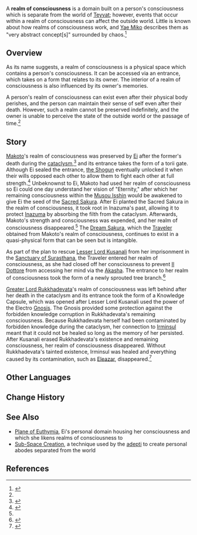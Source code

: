 {{Terminology Infobox
|type = Lore
|region = Teyvat
}}
A '''realm of consciousness''' is a domain built on a person's consciousness which is separate from the world of [[Teyvat]]; however, events that occur within a realm of consciousness can affect the outside world. Little is known about how realms of consciousness work, and [[Yae Miko]] describes them as "very abstract concept[s]" surrounded by chaos.<ref name="RS">{{Ref/Quest|Radiant Sakura}}</ref>

==Overview==
As its name suggests, a realm of consciousness is a physical space which contains a person's consciousness. It can be accessed via an entrance, which takes on a form that relates to its owner. The interior of a realm of consciousness is also influenced by its owner's memories.

A person's realm of consciousness can exist even after their physical body perishes, and the person can maintain their sense of self even after their death. However, such a realm cannot be preserved indefinitely, and the owner is unable to perceive the state of the outside world or the passage of time.<ref name="RS" />

==Story==
[[Makoto]]'s realm of consciousness was preserved by [[Ei]] after the former's death during the [[cataclysm]],<ref name="Cleansing Light">{{Ref/Quest|Cleansing Light}}</ref> and its entrance takes the form of a torii gate. Although Ei sealed the entrance, [[the Shogun]] eventually unlocked it when their wills opposed each other to allow them to fight each other at full strength.<ref>{{Ref/Quest|Farewell to the Past}}</ref> Unbeknownst to Ei, Makoto had used her realm of consciousness so Ei could one day understand her vision of "Eternity," after which her remaining consciousness within the [[Musou Isshin]] would be awakened to give Ei the seed of the [[Sacred Sakura]]. After Ei planted the Sacred Sakura in the realm of consciousness, it took root in Inazuma's past, allowing it to protect [[Inazuma]] by absorbing the filth from the cataclysm. Afterwards, Makoto's strength and consciousness was expended, and her realm of consciousness disappeared.<ref name="RS" /> The [[Dream Sakura]], which the [[Traveler]] obtained from Makoto's realm of consciousness, continues to exist in a quasi-physical form that can be seen but is intangible.

As part of the plan to rescue [[Lesser Lord Kusanali]] from her imprisonment in the [[Sanctuary of Surasthana]], the Traveler entered her realm of consciousness, as she had closed off her consciousness to prevent [[Il Dottore]] from accessing her mind via the [[Akasha]]. The entrance to her realm of consciousness took the form of a newly sprouted tree branch.<ref>{{Ref/Quest|Jnagarbha Day}}</ref>

[[Greater Lord Rukkhadevata]]'s realm of consciousness was left behind after her death in the cataclysm and its entrance took the form of a Knowledge Capsule, which was opened after Lesser Lord Kusanali used the power of the Electro [[Gnosis]]. The Gnosis provided some protection against the forbidden knowledge corruption in Rukkhadevata's remaining consciousness. Because Rukkhadevata herself had been contaminated by forbidden knowledge during the cataclysm, her connection to [[Irminsul]] meant that it could not be healed so long as the memory of her persisted. After Kusanali erased Rukkhadevata's existence and remaining consciousness, her realm of consciousness disappeared. Without Rukkhadevata's tainted existence, Irminsul was healed and everything caused by its contamination, such as [[Eleazar]], disappeared.<ref name="boat">{{Ref/Quest|Where the Boat of Consciousness Lies}}</ref>

==Other Languages==
{{Other Languages
|en      = Realm of consciousness<!--Do not capitalize, not a proper noun-->
|zhs     = 意识空间 / 意识的空间
|zhs_rm  = Yìshi Kōngjiān / Yìshi de Kōngjiān
|zht     = 意識空間 / 意識的空間
|zht_rm  = Yìshi Kōngjiān / Yìshi de Kōngjiān
|zh_tl   = Realm of consciousness
|ja      = 意識空間 / 意識の空間
|ja_rm   = Ishiki kuukan / Ishiki no kuukan
|ja_tl   = Realm of consciousness
|ko      = 의식 공간
|ko_tl   = Consciousness Realm
|es      = Plano de conciencia / Espacio de la consciencia
|es_tl   = Plane of consciousness / Space of the consciousness
|fr      = Domaine de conscience
|fr_tl   = Domain of consciousness
|ru      = Пространство сознания
|ru_tl   = Space of Consciousness
|th      = อาณาเขตแห่งจิตสำนึก
|th_rm   = A-na-khet haeng Chitsamnuek
|th_tl   = Realm of consciousness
|vi      = Không gian ý thức
|vi_tl   = 
|de      = Bereich des Bewusstseins / Dimension des Bewusstseins
|de_tl   = Zone of Consciousness / Dimension of Consciousness
|id      = Alam kesadaran
|id_tl   = Realm of consciousness
|pt      = Reino da consciência / Espaço da consciência
|pt_tl   = 
|tr      = Zihin diyarında / Bilinç alanı
|tr_tl   = 
|it      = Regno della coscienza / Spazio della coscienza
|it_tl   = 
}}

==Change History==
{{Change History|introduced=2.5}}

==See Also==
* [[Plane of Euthymia]], Ei's personal domain housing her consciousness and which she likens realms of consciousness to
* [[Sub-Space Creation]], a technique used by the [[adepti]] to create personal abodes separated from the world

==References==
{{Reflist}}